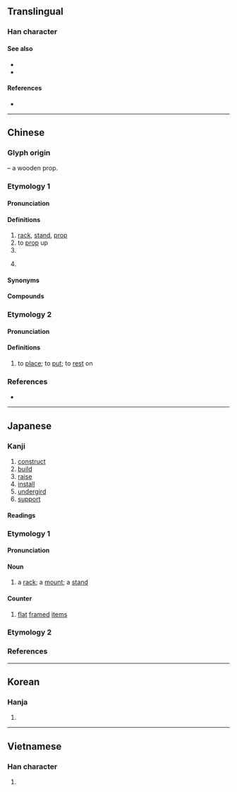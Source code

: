 {{character info}}
==Translingual==
{{stroke order|strokes=9}}

===Han character===
{{Han char|rn=75|rad=木|as=05|sn=9|four=46904|canj=KRD|ids=⿱加木}}

====See also====
* {{l|mul|枷}} <!-- same components, different arrangement -->
* {{l|mul|㗎}}

====References====
* {{Han ref|kx=0517.100|dkj=14586|dj=0905.070|hdz=21190.070|uh=67B6|ud=26550|bh=AC5B|bd=44123}}

----

==Chinese==
{{zh-forms}}

===Glyph origin===
{{Han etym}}
{{Han compound|加|木|t2=tree, wood|ls=psc|c1=p|c2=s}} – a wooden prop.

===Etymology 1===

====Pronunciation====
{{zh-pron
|m=jià
|m-s=jia4
|ma=Zh-jià.ogg
|c=gaa3,gaa3-2
|h=pfs=ka
|md=
|mn=xm,qz,tw:kè/zz:kèe/xm,qz,tw:kà
|mn_note=Xiamen, Quanzhou, Taiwan: kè - vernacular; kà - literary
|mn-t=gê3
|w=
|mc=y
|oc=y
|cat=n,v,cls
}}

====Definitions====
{{zh-hanzi}}

# [[rack]], [[stand]], [[prop]]
# to [[prop]] up
# {{zh-classifier|planes, large vehicles, radios, etc|cat=y}}
# {{lb|zh|dialectal Mandarin|Cantonese|Min Bei|Min Dong}} {{zh-classifier|vehicles|cat=y}}
#: {{zh-x|一 架 車|a car|C}}
#: {{zh-x|一 架 單車|a bike|C}}

====Synonyms====
{{zh-dial|架}}

====Compounds====
{{zh-der|一架子|三腳架|不間不架|主從架構|井架|倒了架|倒了架子|倒架|功架|勸架|十字架|另搭架子|吐架子|吵架|塌架|大陸架|官架子|屋上架屋|屋下架屋|工架|懶架|打架|打群架|扯架子|拉偏架|拉架|招架|招架不住|拿架子|掛杯架|插架|插架萬軸|搭架子|撇架子|擎天架海|擎架|擔架|擺架子|擺空架子|支架|支架子|書架|架不住|架兒|架勢|架子|架子花臉|架弄|架式|架架格格|架構|架海擎天|架海金梁|架田|架秧子|架空|架舌頭|架落|架設|架謊鑿空|架走|架閣|桁架|框架|梁架|棚架|構架|檠天架海|欄架|沒架子|演架|瓜架|畫架|疊床架屋|禁架|萬籤插架|空心架子|空架子|端架子|筆架|絞架|綁架|繡架|罵架|羅圈兒架|腳手架|腳架|臭架子|舉架|花架子|落架|葫蘆架|藤架|衣架|調詞架訟|起落架|跳架子|車架|遮架|鄴架|鋼架|鐵架|開架|間架|陸架|難以招架|馬架|骨架|骨頭架子|高架橋|高架道路|高架鐵路|鬧架|鴨子上架|鷹架|筆架山|花架|神農架|架鍋山|丟架|架樑}}

===Etymology 2===
{{rfe|zh}}

====Pronunciation====
{{zh-pron
|mn=xm,tp:khè/kh:khòe
|cat=v
}}

====Definitions====
{{zh-hanzi}}

# {{lb|zh|Min Nan}} to [[place]]; to [[put]]; to [[rest]] on

===References===
* {{R:yue:Hanzi}}

{{zh-cat|Elementary|Intermediate}}

----

==Japanese==

===Kanji===
{{ja-kanji|grade=c|rs=木05}}

# [[construct]]
# [[build]]
# [[raise]]
# [[install]]
# [[undergird]]
# [[support]]

====Readings====
{{ja-readings
|goon=け
|kanon=か
|kun=か-ける, たな-, か-かる
}}

===Etymology 1===
{{ja-kanjitab|か|yomi=kanon}}

====Pronunciation====
{{ja-pron|か|y=kanon|acc=1|acc_ref=DJR}}

====Noun====
{{ja-noun|か}}

# a [[rack]]; a [[mount]]; a [[stand]]

====Counter====
{{ja-pos|counter|か}}

# [[flat]] [[framed]] [[item]]s

===Etymology 2===
{{ja-kanjitab|たるき|yomi=k}}
{{ja-see|垂木}}

===References===
<references/>

----

==Korean==

===Hanja===
{{ko-hanja|hangeul=가|eumhun=|rv=ga|mr=ka|y=ka}}

# {{rfdef|ko|sort=木05}}

----

==Vietnamese==

===Han character===
{{vi-hantu|[[giá]], [[dứa]], [[gá]], [[rớ]]|rs=木05}}

# {{rfdef|vi|sort=木05}}